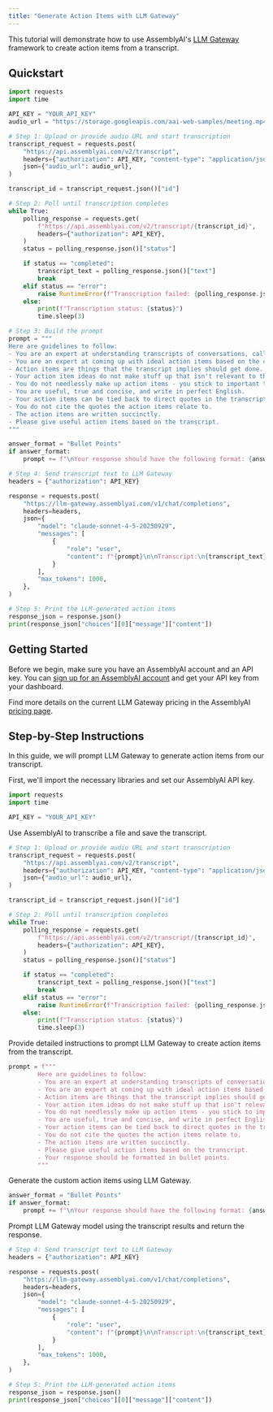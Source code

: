 ```yaml
---
title: "Generate Action Items with LLM Gateway"
---
```


This tutorial will demonstrate how to use AssemblyAI's [LLM Gateway](/docs/llm-gatewa) framework to create action items from a transcript.

## Quickstart

```python
import requests
import time

API_KEY = "YOUR_API_KEY"
audio_url = "https://storage.googleapis.com/aai-web-samples/meeting.mp4"

# Step 1: Upload or provide audio URL and start transcription
transcript_request = requests.post(
    "https://api.assemblyai.com/v2/transcript",
    headers={"authorization": API_KEY, "content-type": "application/json"},
    json={"audio_url": audio_url},
)

transcript_id = transcript_request.json()["id"]

# Step 2: Poll until transcription completes
while True:
    polling_response = requests.get(
        f"https://api.assemblyai.com/v2/transcript/{transcript_id}",
        headers={"authorization": API_KEY},
    )
    status = polling_response.json()["status"]

    if status == "completed":
        transcript_text = polling_response.json()["text"]
        break
    elif status == "error":
        raise RuntimeError(f"Transcription failed: {polling_response.json()['error']}")
    else:
        print(f"Transcription status: {status}")
        time.sleep(3)

# Step 3: Build the prompt
prompt = """
Here are guidelines to follow:
- You are an expert at understanding transcripts of conversations, calls and meetings.
- You are an expert at coming up with ideal action items based on the contents of the transcripts.
- Action items are things that the transcript implies should get done.
- Your action item ideas do not make stuff up that isn't relevant to the transcript.
- You do not needlessly make up action items - you stick to important tasks.
- You are useful, true and concise, and write in perfect English.
- Your action items can be tied back to direct quotes in the transcript.
- You do not cite the quotes the action items relate to.
- The action items are written succinctly.
- Please give useful action items based on the transcript.
"""

answer_format = "Bullet Points"
if answer_format:
    prompt += f"\nYour response should have the following format: {answer_format}"

# Step 4: Send transcript text to LLM Gateway
headers = {"authorization": API_KEY}

response = requests.post(
    "https://llm-gateway.assemblyai.com/v1/chat/completions",
    headers=headers,
    json={
        "model": "claude-sonnet-4-5-20250929",
        "messages": [
            {
                "role": "user",
                "content": f"{prompt}\n\nTranscript:\n{transcript_text}",
            }
        ],
        "max_tokens": 1000,
    },
)

# Step 5: Print the LLM-generated action items
response_json = response.json()
print(response_json["choices"][0]["message"]["content"])
```

## Getting Started

Before we begin, make sure you have an AssemblyAI account and an API key. You can [sign up for an AssemblyAI account](https://www.assemblyai.com/app) and get your API key from your dashboard.

Find more details on the current LLM Gateway pricing in the AssemblyAI [pricing page](https://www.assemblyai.com/pricing).

## Step-by-Step Instructions

In this guide, we will prompt LLM Gateway to generate action items from our transcript.


First, we'll import the necessary libraries and set our AssemblyAI API key.

```python
import requests
import time

API_KEY = "YOUR_API_KEY"
```

Use AssemblyAI to transcribe a file and save the transcript.

```python
# Step 1: Upload or provide audio URL and start transcription
transcript_request = requests.post(
    "https://api.assemblyai.com/v2/transcript",
    headers={"authorization": API_KEY, "content-type": "application/json"},
    json={"audio_url": audio_url},
)

transcript_id = transcript_request.json()["id"]

# Step 2: Poll until transcription completes
while True:
    polling_response = requests.get(
        f"https://api.assemblyai.com/v2/transcript/{transcript_id}",
        headers={"authorization": API_KEY},
    )
    status = polling_response.json()["status"]

    if status == "completed":
        transcript_text = polling_response.json()["text"]
        break
    elif status == "error":
        raise RuntimeError(f"Transcription failed: {polling_response.json()['error']}")
    else:
        print(f"Transcription status: {status}")
        time.sleep(3)
```

Provide detailed instructions to prompt LLM Gateway to create action items from the transcript.

```python
prompt = f"""
        Here are guidelines to follow:
        - You are an expert at understanding transcripts of conversations, calls and meetings.
        - You are an expert at coming up with ideal action items based on the contents of the transcripts.
        - Action items are things that the transcript implies should get done.
        - Your action item ideas do not make stuff up that isn't relevant to the transcript.
        - You do not needlessly make up action items - you stick to important tasks.
        - You are useful, true and concise, and write in perfect English.
        - Your action items can be tied back to direct quotes in the transcript.
        - You do not cite the quotes the action items relate to.
        - The action items are written succinctly.
        - Please give useful action items based on the transcript.
        - Your response should be formatted in bullet points.
        """
```

Generate the custom action items using LLM Gateway.

```python
answer_format = "Bullet Points"
if answer_format:
    prompt += f"\nYour response should have the following format: {answer_format}"
```

Prompt LLM Gateway model using the transcript results and return the response.

```python
# Step 4: Send transcript text to LLM Gateway
headers = {"authorization": API_KEY}

response = requests.post(
    "https://llm-gateway.assemblyai.com/v1/chat/completions",
    headers=headers,
    json={
        "model": "claude-sonnet-4-5-20250929",
        "messages": [
            {
                "role": "user",
                "content": f"{prompt}\n\nTranscript:\n{transcript_text}",
            }
        ],
        "max_tokens": 1000,
    },
)

# Step 5: Print the LLM-generated action items
response_json = response.json()
print(response_json["choices"][0]["message"]["content"])


```

